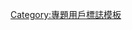 {{Userbox
|border-c=#0000ff
|border-s=1
|id-c=#fff
|id=[[File:Aquila architetto franc 03.svg|90px]]
|info-c=#e0ffff
|info-s=9
|info-fc=#0000ff
|info=這個用戶是'''[[Wikipedia:专题/鸟类|鸟类專題]]'''的參與者。
}}<includeonly>[[Category:鳥類專題參與者|{{PAGENAME}}]]</includeonly><noinclude>
[[Category:專題用戶標誌模板]]
</noinclude>